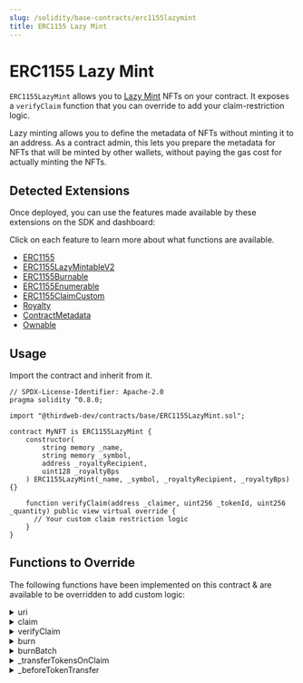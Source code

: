 ```yaml
---
slug: /solidity/base-contracts/erc1155lazymint
title: ERC1155 Lazy Mint
---
```



# ERC1155 Lazy Mint

`ERC1155LazyMint` allows you to [Lazy Mint](/sdk/interacting-with-contracts/erc1155lazymintable) NFTs on your contract.
It exposes a `verifyClaim` function that you can override to add your claim-restriction logic.

Lazy minting allows you to define the metadata of NFTs without minting it to an address.
As a contract admin, this lets you prepare the metadata for NFTs that will be minted by other wallets,
without paying the gas cost for actually minting the NFTs.

<ViewContractCodeButton
  link="https://github.com/thirdweb-dev/contracts/blob/main/contracts/base/ERC1155LazyMint.sol"
  name="ERC1155LazyMint"
/>

## Detected Extensions

Once deployed, you can use the features made available by these extensions on the SDK and dashboard:

Click on each feature to learn more about what functions are available.

- [ERC1155](/solidity/extensions/erc1155)
- [ERC1155LazyMintableV2](/solidity/extensions/erc1155lazymintable)
- [ERC1155Burnable](/solidity/extensions/erc1155burnable)
- [ERC1155Enumerable](/solidity/extensions/erc1155enumerable)
- [ERC1155ClaimCustom](/solidity/extensions/erc1155claimcustom)
- [Royalty](/solidity/extensions/royalty)
- [ContractMetadata](/solidity/extensions/contractmetadata)
- [Ownable](/solidity/extensions/ownable)

## Usage

Import the contract and inherit from it.

```solidity
// SPDX-License-Identifier: Apache-2.0
pragma solidity ^0.8.0;

import "@thirdweb-dev/contracts/base/ERC1155LazyMint.sol";

contract MyNFT is ERC1155LazyMint {
    constructor(
        string memory _name,
        string memory _symbol,
        address _royaltyRecipient,
        uint128 _royaltyBps
    ) ERC1155LazyMint(_name, _symbol, _royaltyRecipient, _royaltyBps) {}

    function verifyClaim(address _claimer, uint256 _tokenId, uint256 _quantity) public view virtual override {
      // Your custom claim restriction logic
    }
}
```

## Functions to Override

The following functions have been implemented on this contract & are available to be overridden to add custom logic:

<details>
<summary>uri</summary>
<div>

```solidity
    /// @notice Returns the metadata URI for the given tokenId.
    function uri(uint256 _tokenId) public view virtual override returns (string memory) {
        string memory batchUri = _getBaseURI(_tokenId);
        return string(abi.encodePacked(batchUri, _tokenId.toString()));
    }
```

</div>
</details>

<details>
<summary>claim</summary>
<div>

```solidity
    /**
     *  @notice          Lets an address claim multiple lazy minted NFTs at once to a recipient.
     *                   This function prevents any reentrant calls, and is not allowed to be overridden.
     *
     *                   Contract creators should override `verifyClaim` and `transferTokensOnClaim`
     *                   functions to create custom logic for verification and claiming,
     *                   for e.g. price collection, allowlist, max quantity, etc.
     *
     *  @dev             The logic in `verifyClaim` determines whether the caller is authorized to mint NFTs.
     *                   The logic in `transferTokensOnClaim` does actual minting of tokens,
     *                   can also be used to apply other state changes.
     *
     *  @param _receiver  The recipient of the tokens to mint.
     *  @param _tokenId   The tokenId of the lazy minted NFT to mint.
     *  @param _quantity  The number of tokens to mint.
     */
    function claim(
        address _receiver,
        uint256 _tokenId,
        uint256 _quantity
    ) public payable nonReentrant {
        require(_tokenId < nextTokenIdToMint(), "invalid id");
        verifyClaim(msg.sender, _tokenId, _quantity); // Add your claim verification logic by overriding this function.

        _transferTokensOnClaim(_receiver, _tokenId, _quantity); // Mints tokens. Apply any state updates by overriding this function.
        emit TokensClaimed(msg.sender, _receiver, _tokenId, _quantity);
    }
```

</div>
</details>

<details>
<summary>verifyClaim</summary>
<div>

```solidity
    /**
     *  @notice          Override this function to add logic for claim verification, based on conditions
     *                   such as allowlist, price, max quantity etc.
     *
     *  @dev             Checks a request to claim NFTs against a custom condition.
     *
     *  @param _claimer   Caller of the claim function.
     *  @param _tokenId   The tokenId of the lazy minted NFT to mint.
     *  @param _quantity  The number of NFTs being claimed.
     */
    function verifyClaim(
        address _claimer,
        uint256 _tokenId,
        uint256 _quantity
    ) public view virtual {}
```

</div>
</details>

<details>
<summary>burn</summary>
<div>

```solidity
    /**
     *  @notice         Lets an owner or approved operator burn NFTs of the given tokenId.
     *
     *  @param _owner   The owner of the NFT to burn.
     *  @param _tokenId The tokenId of the NFT to burn.
     *  @param _amount  The amount of the NFT to burn.
     */
    function burn(
        address _owner,
        uint256 _tokenId,
        uint256 _amount
    ) external virtual {
        address caller = msg.sender;

        require(caller == _owner || isApprovedForAll[_owner][caller], "Unapproved caller");
        require(balanceOf[_owner][_tokenId] >= _amount, "Not enough tokens owned");

        _burn(_owner, _tokenId, _amount);
    }
```

</div>
</details>

<details>
<summary>burnBatch</summary>
<div>

```solidity
    /**
     *  @notice         Lets an owner or approved operator burn NFTs of the given tokenIds.
     *
     *  @param _owner    The owner of the NFTs to burn.
     *  @param _tokenIds The tokenIds of the NFTs to burn.
     *  @param _amounts  The amounts of the NFTs to burn.
     */
    function burnBatch(
        address _owner,
        uint256[] memory _tokenIds,
        uint256[] memory _amounts
    ) external virtual {
        address caller = msg.sender;

        require(caller == _owner || isApprovedForAll[_owner][caller], "Unapproved caller");
        require(_tokenIds.length == _amounts.length, "Length mismatch");

        for (uint256 i = 0; i < _tokenIds.length; i += 1) {
            require(balanceOf[_owner][_tokenIds[i]] >= _amounts[i], "Not enough tokens owned");
        }

        _burnBatch(_owner, _tokenIds, _amounts);
    }
```

</div>
</details>

<details>
<summary>_transferTokensOnClaim</summary>
<div>

```solidity
  /**
     *  @notice          Mints tokens to receiver on claim.
     *                   Any state changes related to `claim` must be applied
     *                   here by overriding this function.
     *
     *  @dev             Override this function to add logic for state updation.
     *                   When overriding, apply any state changes before `_mint`.
     */
    function _transferTokensOnClaim(
        address _receiver,
        uint256 _tokenId,
        uint256 _quantity
    ) internal virtual {
        _mint(_receiver, _tokenId, _quantity, "");
    }
```

</div>
</details>

<details>
<summary>_beforeTokenTransfer</summary>
<div>

```solidity
/// @dev Runs before every token transfer / mint / burn.
    function _beforeTokenTransfer(
        address operator,
        address from,
        address to,
        uint256[] memory ids,
        uint256[] memory amounts,
        bytes memory data
    ) internal virtual override {
        super._beforeTokenTransfer(operator, from, to, ids, amounts, data);

        if (from == address(0)) {
            for (uint256 i = 0; i < ids.length; ++i) {
                totalSupply[ids[i]] += amounts[i];
            }
        }

        if (to == address(0)) {
            for (uint256 i = 0; i < ids.length; ++i) {
                totalSupply[ids[i]] -= amounts[i];
            }
        }
    }
```

</div>
</details>